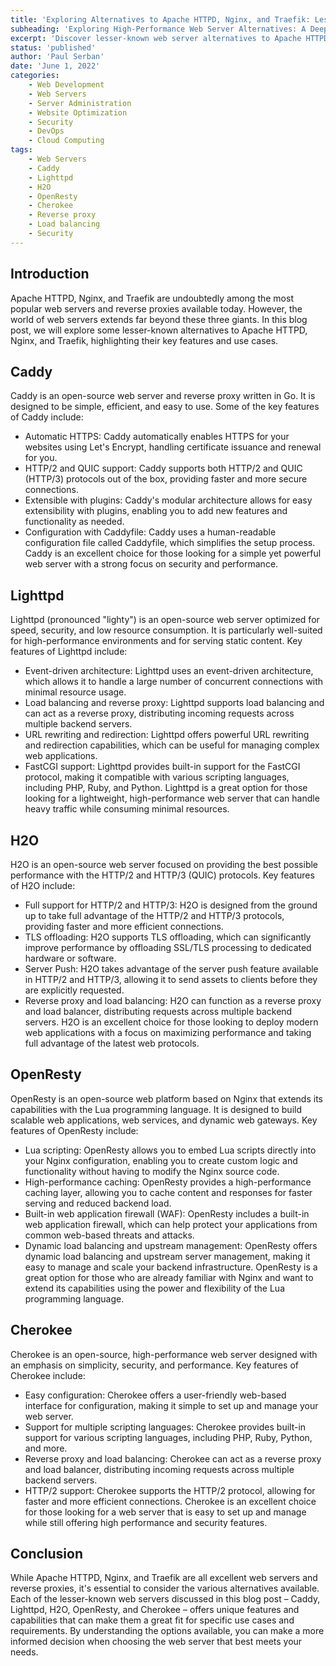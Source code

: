 ```yaml
---
title: 'Exploring Alternatives to Apache HTTPD, Nginx, and Traefik: Lesser-Known Web Servers Worth Considering'
subheading: 'Exploring High-Performance Web Server Alternatives: A Deep Dive into Lesser-Known Options'
excerpt: 'Discover lesser-known web server alternatives to Apache HTTPD, Nginx, and Traefik, such as Caddy, Lighttpd, H2O, OpenResty, and Cherokee, and learn about their unique features and capabilities.'
status: 'published'
author: 'Paul Serban'
date: 'June 1, 2022'
categories:
    - Web Development
    - Web Servers
    - Server Administration
    - Website Optimization
    - Security
    - DevOps
    - Cloud Computing
tags:
    - Web Servers
    - Caddy
    - Lighttpd
    - H2O
    - OpenResty
    - Cherokee
    - Reverse proxy
    - Load balancing
    - Security
---
```


## Introduction

Apache HTTPD, Nginx, and Traefik are undoubtedly among the most popular web servers and reverse proxies available today. However, the world of web servers extends far beyond these three giants. In this blog post, we will explore some lesser-known alternatives to Apache HTTPD, Nginx, and Traefik, highlighting their key features and use cases.

## Caddy

Caddy is an open-source web server and reverse proxy written in Go. It is designed to be simple, efficient, and easy to use. Some of the key features of Caddy include:

-   Automatic HTTPS: Caddy automatically enables HTTPS for your websites using Let's Encrypt, handling certificate issuance and renewal for you.
-   HTTP/2 and QUIC support: Caddy supports both HTTP/2 and QUIC (HTTP/3) protocols out of the box, providing faster and more secure connections.
-   Extensible with plugins: Caddy's modular architecture allows for easy extensibility with plugins, enabling you to add new features and functionality as needed.
-   Configuration with Caddyfile: Caddy uses a human-readable configuration file called Caddyfile, which simplifies the setup process.
    Caddy is an excellent choice for those looking for a simple yet powerful web server with a strong focus on security and performance.

## Lighttpd

Lighttpd (pronounced "lighty") is an open-source web server optimized for speed, security, and low resource consumption. It is particularly well-suited for high-performance environments and for serving static content. Key features of Lighttpd include:

-   Event-driven architecture: Lighttpd uses an event-driven architecture, which allows it to handle a large number of concurrent connections with minimal resource usage.
-   Load balancing and reverse proxy: Lighttpd supports load balancing and can act as a reverse proxy, distributing incoming requests across multiple backend servers.
-   URL rewriting and redirection: Lighttpd offers powerful URL rewriting and redirection capabilities, which can be useful for managing complex web applications.
-   FastCGI support: Lighttpd provides built-in support for the FastCGI protocol, making it compatible with various scripting languages, including PHP, Ruby, and Python.
    Lighttpd is a great option for those looking for a lightweight, high-performance web server that can handle heavy traffic while consuming minimal resources.

## H2O

H2O is an open-source web server focused on providing the best possible performance with the HTTP/2 and HTTP/3 (QUIC) protocols. Key features of H2O include:

-   Full support for HTTP/2 and HTTP/3: H2O is designed from the ground up to take full advantage of the HTTP/2 and HTTP/3 protocols, providing faster and more efficient connections.
-   TLS offloading: H2O supports TLS offloading, which can significantly improve performance by offloading SSL/TLS processing to dedicated hardware or software.
-   Server Push: H2O takes advantage of the server push feature available in HTTP/2 and HTTP/3, allowing it to send assets to clients before they are explicitly requested.
-   Reverse proxy and load balancing: H2O can function as a reverse proxy and load balancer, distributing requests across multiple backend servers.
    H2O is an excellent choice for those looking to deploy modern web applications with a focus on maximizing performance and taking full advantage of the latest web protocols.

## OpenResty

OpenResty is an open-source web platform based on Nginx that extends its capabilities with the Lua programming language. It is designed to build scalable web applications, web services, and dynamic web gateways. Key features of OpenResty include:

-   Lua scripting: OpenResty allows you to embed Lua scripts directly into your Nginx configuration, enabling you to create custom logic and functionality without having to modify the Nginx source code.
-   High-performance caching: OpenResty provides a high-performance caching layer, allowing you to cache content and responses for faster serving and reduced backend load.
-   Built-in web application firewall (WAF): OpenResty includes a built-in web application firewall, which can help protect your applications from common web-based threats and attacks.
-   Dynamic load balancing and upstream management: OpenResty offers dynamic load balancing and upstream server management, making it easy to manage and scale your backend infrastructure.
    OpenResty is a great option for those who are already familiar with Nginx and want to extend its capabilities using the power and flexibility of the Lua programming language.

## Cherokee

Cherokee is an open-source, high-performance web server designed with an emphasis on simplicity, security, and performance. Key features of Cherokee include:

-   Easy configuration: Cherokee offers a user-friendly web-based interface for configuration, making it simple to set up and manage your web server.
-   Support for multiple scripting languages: Cherokee provides built-in support for various scripting languages, including PHP, Ruby, Python, and more.
-   Reverse proxy and load balancing: Cherokee can act as a reverse proxy and load balancer, distributing incoming requests across multiple backend servers.
-   HTTP/2 support: Cherokee supports the HTTP/2 protocol, allowing for faster and more efficient connections.
    Cherokee is an excellent choice for those looking for a web server that is easy to set up and manage while still offering high performance and security features.

## Conclusion

While Apache HTTPD, Nginx, and Traefik are all excellent web servers and reverse proxies, it's essential to consider the various alternatives available. Each of the lesser-known web servers discussed in this blog post – Caddy, Lighttpd, H2O, OpenResty, and Cherokee – offers unique features and capabilities that can make them a great fit for specific use cases and requirements. By understanding the options available, you can make a more informed decision when choosing the web server that best meets your needs.

